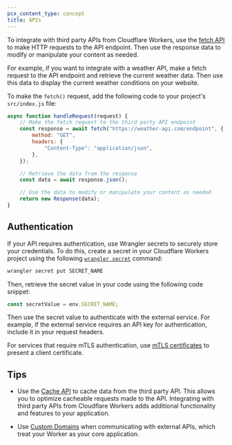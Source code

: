 ```yaml
---
pcx_content_type: concept
title: APIs
---
```


To integrate with third party APIs from Cloudflare Workers, use the [fetch API](/workers/runtime-apis/fetch/) to make HTTP requests to the API endpoint. Then use the response data to modify or manipulate your content as needed.

For example, if you want to integrate with a weather API, make a fetch request to the API endpoint and retrieve the current weather data. Then use this data to display the current weather conditions on your website.

To make the `fetch()` request, add the following code to your project's `src/index.js` file:

```js
async function handleRequest(request) {
	// Make the fetch request to the third party API endpoint
	const response = await fetch("https://weather-api.com/endpoint", {
		method: "GET",
		headers: {
			"Content-Type": "application/json",
		},
	});

	// Retrieve the data from the response
	const data = await response.json();

	// Use the data to modify or manipulate your content as needed
	return new Response(data);
}
```

## Authentication

If your API requires authentication, use Wrangler secrets to securely store your credentials. To do this, create a secret in your Cloudflare Workers project using the following [`wrangler secret`](/workers/wrangler/commands/#secret) command:

```sh
wrangler secret put SECRET_NAME
```

Then, retrieve the secret value in your code using the following code snippet:

```js
const secretValue = env.SECRET_NAME;
```

Then use the secret value to authenticate with the external service. For example, if the external service requires an API key for authentication, include it in your request headers.

For services that require mTLS authentication, use [mTLS certificates](/workers/runtime-apis/bindings/mtls) to present a client certificate.

## Tips

- Use the [Cache API](/workers/runtime-apis/cache/) to cache data from the third party API. This allows you to optimize cacheable requests made to the API. Integrating with third party APIs from Cloudflare Workers adds additional functionality and features to your application.

- Use [Custom Domains](/workers/configuration/routing/custom-domains/) when communicating with external APIs, which treat your Worker as your core application.
